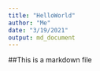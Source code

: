 ```yaml
---
title: "HelloWorld"
author: "Me"
date: "3/19/2021"
output: md_document
---
```


##This is a markdown file
